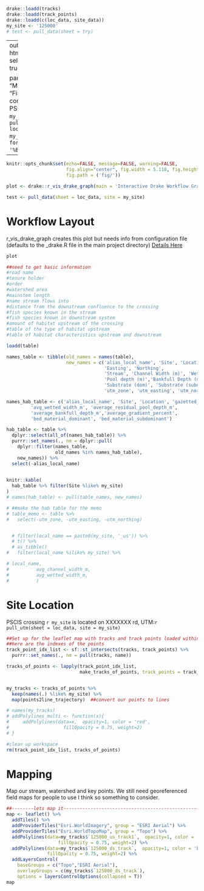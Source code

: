 
```r
drake::loadd(tracks)
drake::loadd(track_points)
drake::loadd(c(loc_data, site_data))
my_site <- '125000'
# test <- pull_data(sheet = try)

```


---
output: 
  html_document:
    self_contained: true 
 
params:
  set_title: "My Title!"
title: "Fish Habitat confirmation - PSCIS Crossing `r my_site` - `r pull_data(sheet = loc_data, site = my_site)`"
date: "`r format(Sys.time(), '%B %Y')`"
---


```r
knitr::opts_chunk$set(echo=FALSE, message=FALSE, warning=FALSE, 
                      fig.align="center", fig.width = 5.118, fig.height = 3.409,
                      fig.path = ('fig/'))
```


```r

plot <- drake::r_vis_drake_graph(main = 'Interactive Drake Workflow Graph Showing Project Structure and Dependencies')
```


```r
test <- pull_data(sheet = loc_data, site = my_site)

```


# Workflow Layout

r_vis_drake_graph creates this plot but needs info from configuration file (defaults to the _drake.R file in the main project directory) [Details Here](https://books.ropensci.org/drake/projects.html#safer-interactivity)
```r
plot
```

```r
##need to get basic information
#road name
#tenure holder
#order
#watershed area
#mainstem length
#name stream flows into
#distance from the downstream confluence to the crossing
#fish species known in the stream
#fish species known in downstream system
#amount of habitat upstream of the crossing
#table of the type of habitat upstream
#table of habitat characteristics upstream and downstream

```


```r
loadd(table)

names_table <- tibble(old_names = names(table),
                      new_names = c('alias_local_name', 'Site', 'Location', 'Zone (UTM)',
                                    'Easting', 'Northing',
                                    'Stream', 'Channel Width (m)', 'Wetted Width (m)',
                                    'Pool depth (m)','Bankfull Depth (m)', 'Gradient (%)',
                                    'Substrate (dom)', 'Substrate (subdom)', 'Feature',
                                    'utm_zone', 'utm_easting', 'utm_northing'))

names_hab_table <- c('alias_local_name', 'Site', 'Location', 'gazetted_names','avg_channel_width_m',
         'avg_wetted_width_m', 'average_residual_pool_depth_m',
         'average_bankfull_depth_m','average_gradient_percent',
         'bed_material_dominant', 'bed_material_subdominant')

hab_table <- table %>%
  dplyr::select(all_of(names_hab_table)) %>%
  purrr::set_names(., nm = dplyr::pull(
    dplyr::filter(names_table, 
                  old_names %in% names_hab_table), 
    new_names)) %>% 
  select(-alias_local_name)
  

knitr::kable(
  hab_table %>% filter(Site %like% my_site)
)
# names(hab_table) <- pull(table_names, new_names)  

# ##make the hab table for the memo
# table_memo <- table %>% 
#   select(-utm_zone, -utm_easting, -utm_northing)


  # filter(local_name == paste0(my_site, '_us')) %>% 
  # t() %>% 
  # as_tibble()
#   filter(local_name %ilike% my_site) %>% 

# local_name, 
#          avg_channel_width_m, 
#          avg_wetted_width_m,
#          )


```

# Site Location
PSCIS crossing `r my_site` is located on XXXXXXX rd, UTM:`r pull_utm(sheet = loc_data, site = my_site)`

```r

##Set up for the leaflet map with tracks and track points loaded within the same chunk.  All the packages, functions and plan for data targets is detailed in our .R/ folder.
##here are the indexes of the points
track_point_idx_list <- sf::st_intersects(tracks, track_points) %>% 
  purrr::set_names(., nm = pull(tracks, name))

tracks_of_points <- lapply(track_point_idx_list, 
                           make_tracks_of_points, track_points = track_points)


my_tracks <- tracks_of_points %>% 
  keep(names(.) %like% my_site) %>% 
  map(points2line_trajectory)  ##convert our points to lines

# names(my_tracks)
# addPolylines_multi <- function(x){
#     addPolylines(data=x,  opacity=1, color = 'red',
#                    fillOpacity = 0.75, weight=2)
# }

#clean up workspace
rm(track_point_idx_list, tracks_of_points)
```

# Mapping
Map our stream, watershed and key points.  We still need georeferenced field maps for people to use I think so something to consider.

```r
##--------lets map it-----------------------------------------------------------------------
map <- leaflet() %>%
  addTiles() %>%
  addProviderTiles("Esri.WorldImagery", group = "ESRI Aerial") %>% 
  addProviderTiles("Esri.WorldTopoMap", group = "Topo") %>%
  addPolylines(data=my_tracks$`125000_us_track1`,  opacity=1, color = 'red',
                   fillOpacity = 0.75, weight=2) %>%
  addPolylines(data=my_tracks$`125000_ds_track`,  opacity=1, color = 'blue',
               fillOpacity = 0.75, weight=2) %>%
  addLayersControl(
    baseGroups = c("Topo","ESRI Aerial"),
    overlayGroups = c(my_tracks$`125000_ds_track`),
    options = layersControlOptions(collapsed = T))
map
```



